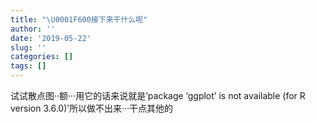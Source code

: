 ```yaml
---
title: "\U0001F600接下来干什么呢"
author: ''
date: '2019-05-22'
slug: ''
categories: []
tags: []
---
```

试试散点图··额···用它的话来说就是'package ‘ggplot’ is not available (for R version 3.6.0)'所以做不出来···干点其他的
```r

```


